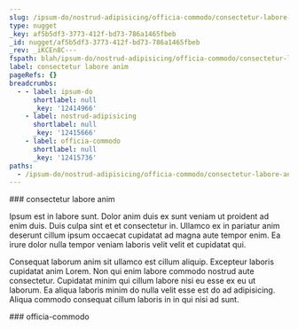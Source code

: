 ```yaml
---
slug: /ipsum-do/nostrud-adipisicing/officia-commodo/consectetur-labore-anim
type: nugget
_key: af5b5df3-3773-412f-bd73-786a1465fbeb
_id: nugget/af5b5df3-3773-412f-bd73-786a1465fbeb
_rev: _iKCEn8C---
fspath: blah/ipsum-do/nostrud-adipisicing/officia-commodo/consectetur-labore-anim.md
label: consectetur labore anim
pageRefs: {}
breadcrumbs:
  - - label: ipsum-do
      shortlabel: null
      _key: '12414966'
    - label: nostrud-adipisicing
      shortlabel: null
      _key: '12415666'
    - label: officia-commodo
      shortlabel: null
      _key: '12415736'
paths:
  - /ipsum-do/nostrud-adipisicing/officia-commodo/consectetur-labore-anim
---
```


<NuggetArea>
<Nugget slug="/ipsum-do/nostrud-adipisicing/officia-commodo/consectetur-labore-anim" type="nugget" _key="af5b5df3-3773-412f-bd73-786a1465fbeb" _id="nugget/af5b5df3-3773-412f-bd73-786a1465fbeb" _rev="_iKCEn8C---" fspath="blah/ipsum-do/nostrud-adipisicing/officia-commodo/consectetur-labore-anim.md" label="consectetur labore anim" paths="/ipsum-do/nostrud-adipisicing/officia-commodo/consectetur-labore-anim">
<NuggetBody>
### consectetur labore anim

Ipsum est in labore sunt. Dolor anim duis ex sunt veniam ut proident ad enim duis. Duis culpa sint et et consectetur in. Ullamco ex in pariatur anim deserunt cillum ipsum occaecat cupidatat ad magna aute tempor enim. Ea irure dolor nulla tempor veniam laboris velit velit et cupidatat qui.

Consequat laborum anim sit ullamco est cillum aliquip. Excepteur laboris cupidatat anim Lorem. Non qui enim labore commodo nostrud aute consectetur. Cupidatat minim qui cillum labore nisi eu esse ex eu ut laborum. Ea aliqua laboris minim do nulla velit esse est do ad adipisicing. Aliqua commodo consequat cillum laboris in in qui nisi ad sunt.

</NuggetBody>
<Breadcrumbs>
<Crumbs>
<Crumb _key="12414966" label="ipsum-do" /><Crumb _key="12415666" label="nostrud-adipisicing" /><Crumb _key="12415736" label="officia-commodo" />
</Crumbs>
</Breadcrumbs>
</Nugget>

<NuggetsInbound>
</NuggetsInbound>
<NuggetsOutbound>
</NuggetsOutbound>
</NuggetArea>
<PassagesInbound>
<Passage direction="inbound" type="passage" _key="12415736" _id="passage/12415736" _rev="_iKCEn8---A" label="officia-commodo" passage="officia-commodo" fspath="blah/ipsum-do/nostrud-adipisicing/officia-commodo" paths="/ipsum-do/nostrud-adipisicing/officia-commodo" slug="/ipsum-do/nostrud-adipisicing/officia-commodo">
<NuggetBody>
### officia-commodo

</NuggetBody>
<Breadcrumbs>
<Crumbs>
<Crumb _key="12414966" label="ipsum-do" /><Crumb _key="12415666" label="nostrud-adipisicing" />
</Crumbs>
</Breadcrumbs>
</Passage>

</PassagesInbound>
<PassagesOutbound>
</PassagesOutbound>
